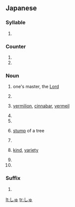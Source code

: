 ==Japanese==

===Syllable===
{{ja-syllable|shu|sc=Hira}}

# {{Hira-def|syllable|シュ|shu}}

===Counter===
{{ja-pos|counter}}

# {{ja-def|首}}
# {{ja-def|株}}

===Noun===
{{ja-noun}}

# {{ja-def|主}} one's master, the [[Lord]]
# {{ja-def|守}}
# {{ja-def|朱}} [[vermilion]], [[cinnabar]], [[vermeil]]
# {{ja-def|取}}
# {{ja-def|首}}
# {{ja-def|株}} [[stump]] of a tree
# {{ja-def|衆}}
# {{ja-def|種}} [[kind]], [[variety]]
# {{ja-def|銖|朱}}
# {{ja-def|趣}}

===Suffix===
{{ja-pos|suffix}}

# {{ja-def|衆}}

[[lt:しゅ]]
[[tr:しゅ]]